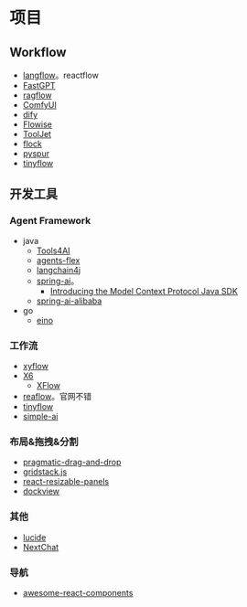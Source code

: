 # 项目

## Workflow

* [langflow](https://github.com/langflow-ai/langflow)。reactflow
* [FastGPT](https://github.com/labring/FastGPT)
* [ragflow](https://github.com/infiniflow/ragflow)
* [ComfyUI](https://github.com/comfyanonymous/ComfyUI)
* [dify](https://github.com/langgenius/dify)
* [Flowise](https://github.com/FlowiseAI/Flowise)
* [ToolJet](https://github.com/ToolJet/ToolJet)
* [flock](https://github.com/Onelevenvy/flock)
* [pyspur](https://github.com/PySpur-Dev/pyspur)
* [tinyflow](https://github.com/tinyflow-ai/tinyflow)

## 开发工具

### Agent Framework

* java
  * [Tools4AI](https://github.com/vishalmysore/Tools4AI)
  * [agents-flex](https://github.com/agents-flex/agents-flex)
  * [langchain4j](https://github.com/langchain4j/langchain4j)
  * [spring-ai](https://spring.io/projects/spring-ai#overview)。
    * [Introducing the Model Context Protocol Java SDK](https://spring.io/blog/2025/02/14/mcp-java-sdk-released-2)
  * [spring-ai-alibaba](https://github.com/alibaba/spring-ai-alibaba)
* go
  * [eino](https://github.com/cloudwego/eino)

### 工作流

* [xyflow](https://github.com/xyflow/xyflow)
* [X6](https://github.com/antvis/X6)
  * [XFlow](https://github.com/antvis/XFlow)
* [reaflow](https://github.com/reaviz/reaflow)。官网不错
* [tinyflow](https://github.com/tinyflow-ai/tinyflow)
* [simple-ai](https://github.com/Alwurts/simple-ai)

### 布局&拖拽&分割

* [pragmatic-drag-and-drop](https://github.com/atlassian/pragmatic-drag-and-drop)
* [gridstack.js](https://github.com/gridstack/gridstack.js)
* [react-resizable-panels](https://github.com/bvaughn/react-resizable-panels)
* [dockview](https://github.com/mathuo/dockview)

### 其他

* [lucide](https://github.com/lucide-icons/lucide)
* [NextChat](https://github.com/ChatGPTNextWeb/NextChat)

### 导航

* [awesome-react-components](https://github.com/brillout/awesome-react-components)